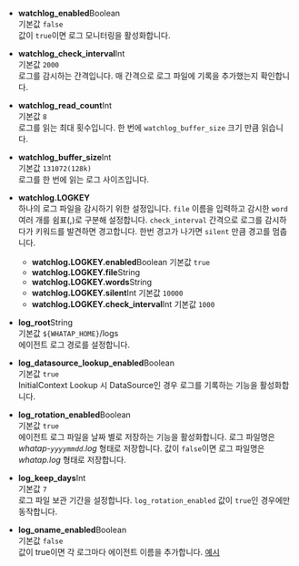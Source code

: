 * **watchlog_enabled**<span class='type'>Boolean</span><br/>
    기본값 `false`<br/>
    값이 `true`이면 로그 모니터링을 활성화합니다.

* **watchlog_check_interval**<span class='type'>Int</span><br/>
    기본값 `2000`<br/>
    로그를 감시하는 간격입니다. 매 간격으로 로그 파일에 기록을 추가했는지 확인합니다.

* **watchlog_read_count**<span class='type'>Int</span><br/>
    기본값 `8`<br/>
    로그를 읽는 최대 횟수입니다. 한 번에 `watchlog_buffer_size` 크기 만큼 읽습니다.

* **watchlog_buffer_size**<span class='type'>Int</span><br/>
    기본값 `131072(128k)`<br/>
    로그를 한 번에 읽는 로그 사이즈입니다.

* **watchlog.LOGKEY**<br/>
    하나의 로그 파일을 감시하기 위한 설정입니다. `file` 이름을 입력하고 감시한 `word` 여러 개를 쉼표(,)로 구분해 설정합니다. `check_interval` 간격으로 로그를 감시하다가 키워드를 발견하면 경고합니다. 한번 경고가 나가면 `silent` 만큼 경고를 멈춥니다.

    * **watchlog.LOGKEY.enabled**<span class='type'>Boolean</span> 기본값 `true`
    * **watchlog.LOGKEY.file**<span class='type'>String</span>
    * **watchlog.LOGKEY.words**<span class='type'>String</span>
    * **watchlog.LOGKEY.silent**<span class='type'>Int</span> 기본값 `10000`
    * **watchlog.LOGKEY.check_interval**<span class='type'>Int</span> 기본값 `1000`

* **log_root**<span class='type'>String</span><br/>
    기본값 `${WHATAP_HOME}`/logs<br/>
    에이전트 로그 경로를 설정합니다.

* **log_datasource_lookup_enabled**<span class='type'>Boolean</span><br/>
    기본값 `true`<br/>
    InitialContext Lookup 시 DataSource인 경우 로그를 기록하는 기능을 활성화합니다.

* **log_rotation_enabled**<span class='type'>Boolean</span><br/>
    기본값 `true`<br/>
    에이전트 로그 파일을 날짜 별로 저장하는 기능을 활성화합니다. 로그 파일명은 *whatap-`yyyymmdd`.log* 형태로 저장합니다. 값이 `false`이면 로그 파일명은 *whatap.log* 형태로 저장합니다.

* **log_keep_days**<span class='type'>Int</span><br/>
    기본값 `7`<br/>
    로그 파일 보관 기간을 설정합니다. `log_rotation_enabled` 값이 `true`인 경우에만 동작합니다.

* **log_oname_enabled**<span class='type'>Boolean</span><br/>
    기본값 `false`<br/>
    값이 true이면 각 로그마다 에이전트 이름을 추가합니다. [예시](/img/java-agent-log-oname.png)